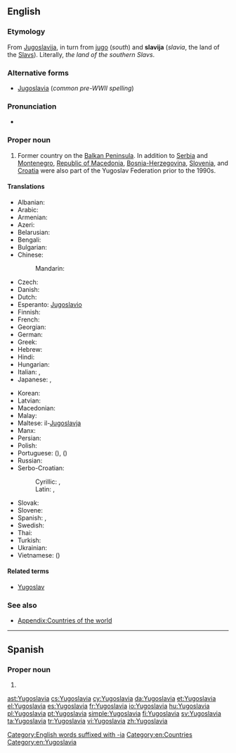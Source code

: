 ==English==
{{wikipedia}}

===Etymology===
From {{etyl|sh|en}} [[Jugoslavija]], in turn from [[jug]]o (''south'') and '''slavija''' (''slavia'', the land of the [[Slav]]s).  Literally, ''the land of the southern Slavs''.

===Alternative forms===
* [[Jugoslavia]] (''common pre-WWII spelling'')

===Pronunciation===
* {{IPA|[jugʊˈslɑvɪə]}}

===Proper noun===
{{en-proper noun}}

# Former country on the [[Balkan Peninsula]]. In addition to [[Serbia]] and [[Montenegro]], [[Macedonia|Republic of Macedonia]], [[Bosnia and Herzegovina|Bosnia-Herzegovina]], [[Slovenia]], and [[Croatia]] were also part of the Yugoslav Federation prior to the 1990s.

====Translations====
{{trans-top|Former country in the Balkans}}
* Albanian: {{t-|sq|Jugosllavia}}
* Arabic: {{t-|ar|يوغوسلافيا|f|tr=yughuslaafiya}}
* Armenian: {{t-|hy|Հարավսլավիա|tr=Haravslavia}}
* Azeri: {{t-|az|Yuqoslaviya}}
* Belarusian: {{t-|be|Югаславія|f|tr=Juhaslávija}}
* Bengali: {{t-|bn|যুগোশ্লাভিয়া}}
* Bulgarian: {{t-|bg|Югославия|f|tr=Jugoslávija}}
* Chinese:
*: Mandarin: {{t-|cmn|南斯拉夫|tr=Nánsīlāfū|sc=Hani}}
* Czech: {{t+|cs|Jugoslávie|f}}
* Danish: {{t-|da|Jugoslavien}}
* Dutch: {{t+|nl|Joegoslavië}}
* Esperanto: [[Jugoslavio]]
* Finnish: {{t+|fi|Jugoslavia}}
* French: {{t+|fr|Yougoslavie|f}}
* Georgian: {{t-|ka|იუგოსლავია|tr=iugoslavia|sc=Geor}}
* German: {{t-|de|Jugoslavien|n}}
* Greek: {{t+|el|Γιουγκοσλαβία|f|tr=Yiougoslavía}}
* Hebrew: {{t-|he|יוגוסלביה}}
* Hindi: {{t-|hi|यूगोस्लाविया|tr=yūgōslāviyā}}
* Hungarian: {{t+|hu|Jugoszlávia}}
* Italian: {{t-|it|Jugoslavia}}, {{t-|it|Iugoslavia|f}}
* Japanese: {{t-|ja|ユーゴスラビア|tr=Yūgosurabia}}, {{t-|ja|ユーゴスラヴィア|tr=Yūgosuravia}}
{{trans-mid}}
* Korean: {{t+|ko|유고슬라비아|tr=Yugoseullabia|sc=Hang}}
* Latvian: {{t-|lv|Dienvidslāvija|f}}
* Macedonian: {{t+|mk|Југославија|f|tr=Jugoslávija}}
* Malay: {{t-|ms|Yugoslavia}}
* Maltese: il-[[Jugoslavja]]
* Manx: {{t-|gv|Yugoslaavey|alt=Yn Yugoslaavey}}
* Persian: {{t-|fa|یوگسلاوی}}
* Polish: {{t+|pl|Jugosławia|f}}
* Portuguese: {{t+|pt|Jugoslávia|f}} ({{qualifier|Portugal}}), {{t+|pt|Iugoslávia|f}} ({{qualifier|Brazil}})
* Russian: {{t+|ru|Югославия|f|tr=Jugoslávija}}
* Serbo-Croatian:
*: Cyrillic: {{t-|sh|Југославија|f|alt=Југо̀сла̄вија|sc=Cyrl}}, {{t-|sh|Југославија|f|alt=Југосла̏вија|sc=Cyrl}}
*: Latin: {{t-|sh|Jugòslāvija|f}}, {{t-|sh|Jugoslȁvija|f}}
* Slovak: {{t-|sk|Juhoslávia|f}}
* Slovene: {{t+|sl|Jugoslávija|f}}
* Spanish: {{t+|es|Yugoslavia|f}}, {{t-|es|Yugoeslavia|f}}
* Swedish: {{t+|sv|Jugoslavien}}
* Thai: {{t-|th|ยูโกสลาเวีย|tr=yoogòhtlaawia}}
* Turkish: {{t+|tr|Yugoslavya}}
* Ukrainian: {{t-|uk|Югославія|f|tr=Juhoslávija}}
* Vietnamese: {{t+|vi|Nam Tư}} ({{t-|vi|南斯|sc=Hani}})
{{trans-bottom}}

====Related terms====
* [[Yugoslav]]

===See also===
* [[Appendix:Countries of the world]]

[[Category:English words suffixed with -ia]]
[[Category:en:Countries]]
[[Category:en:Yugoslavia]]

----

==Spanish==

===Proper noun===
{{es-proper noun}}

# {{l|en|Yugoslavia}}

[[ast:Yugoslavia]]
[[cs:Yugoslavia]]
[[cy:Yugoslavia]]
[[da:Yugoslavia]]
[[et:Yugoslavia]]
[[el:Yugoslavia]]
[[es:Yugoslavia]]
[[fr:Yugoslavia]]
[[io:Yugoslavia]]
[[hu:Yugoslavia]]
[[pl:Yugoslavia]]
[[pt:Yugoslavia]]
[[simple:Yugoslavia]]
[[fi:Yugoslavia]]
[[sv:Yugoslavia]]
[[ta:Yugoslavia]]
[[tr:Yugoslavia]]
[[vi:Yugoslavia]]
[[zh:Yugoslavia]]